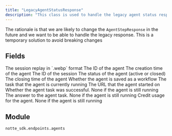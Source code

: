 ```yaml
---
title: "LegacyAgentStatusResponse"
description: "This class is used to handle the legacy agent status response"
---
```



The rationale is that we are likely to change the `AgentStepResponse` in the future and we want to be able to handle the legacy response.
This is a temporary solution to avoid breaking changes

## Fields

<ParamField path="replay" type="UnionType[bytes, None]" required>
  The session replay in `.webp` format
</ParamField>

<ParamField path="agent_id" type="str" required>
  The ID of the agent
</ParamField>

<ParamField path="created_at" type="datetime" required>
  The creation time of the agent
</ParamField>

<ParamField path="session_id" type="str" required>
  The ID of the session
</ParamField>

<ParamField path="status" type="AgentStatus" required>
  The status of the agent (active or closed)
</ParamField>

<ParamField path="closed_at" type="UnionType[datetime, None]" required>
  The closing time of the agent
</ParamField>

<ParamField path="saved" type="bool" required>
  Whether the agent is saved as a workflow
</ParamField>

<ParamField path="task" type="str" required>
  The task that the agent is currently running
</ParamField>

<ParamField path="url" type="UnionType[str, None]" required>
  The URL that the agent started on
</ParamField>

<ParamField path="success" type="UnionType[bool, None]" required>
  Whether the agent task was successful. None if the agent is still running
</ParamField>

<ParamField path="answer" type="UnionType[str, None]" required>
  The answer to the agent task. None if the agent is still running
</ParamField>

<ParamField path="steps" type="list[Dict[str, Any]]" required>
</ParamField>

<ParamField path="credit_usage" type="UnionType[float, None]" required>
  Credit usage for the agent. None if the agent is still running
</ParamField>


## Module

`notte_sdk.endpoints.agents`
